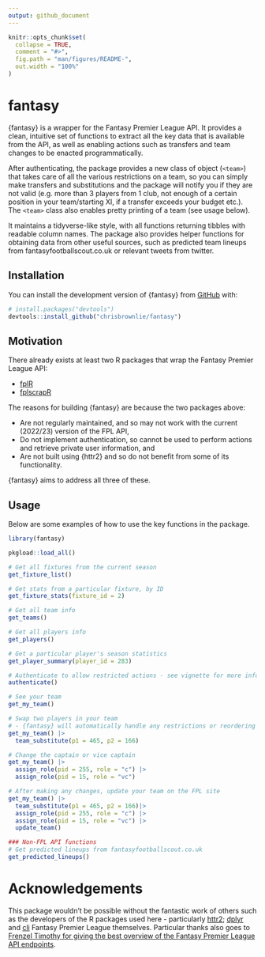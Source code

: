 ```yaml
---
output: github_document
---
```


```r
knitr::opts_chunk$set(
  collapse = TRUE,
  comment = "#>",
  fig.path = "man/figures/README-",
  out.width = "100%"
)
```

# fantasy

<!-- badges: start -->
<!-- badges: end -->

{fantasy} is a wrapper for the Fantasy Premier League API. It provides a clean, intuitive set of functions to extract all the key data that is available from the API, as well as enabling actions such as transfers and team changes to be enacted programmatically. 

After authenticating, the package provides a new class of object (`<team>`) that takes care of all the various restrictions on a team, so you can simply make transfers and substitutions and the package will notify you if they are not valid (e.g. more than 3 players from 1 club, not enough of a certain position in your team/starting XI, if a transfer exceeds your budget etc.). The `<team>` class also enables pretty printing of a team (see usage below).

It maintains a tidyverse-like style, with all functions returning tibbles with readable column names. The package also provides helper functions for obtaining data from other useful sources, such as predicted team lineups from fantasyfootballscout.co.uk or relevant tweets from twitter.

## Installation

You can install the development version of {fantasy} from [GitHub](https://github.com/chrisbrownlie/fantasy) with:

``` r
# install.packages("devtools")
devtools::install_github("chrisbrownlie/fantasy")
```

## Motivation
There already exists at least two R packages that wrap the Fantasy Premier League API:

- [fplR](https://ewenme.github.io/fplr/)
- [fplscrapR](https://wiscostret.github.io/fplscrapR/)

The reasons for building {fantasy} are because the two packages above:

- Are not regularly maintained, and so may not work with the current (2022/23) version of the FPL API,
- Do not implement authentication, so cannot be used to perform actions and retrieve private user information, and
- Are not built using {httr2} and so do not benefit from some of its functionality.

{fantasy} aims to address all three of these.

## Usage
Below are some examples of how to use the key functions in the package.

```r
library(fantasy)
```
```r
pkgload::load_all()
```
```r
# Get all fixtures from the current season
get_fixture_list()

# Get stats from a particular fixture, by ID
get_fixture_stats(fixture_id = 2)

# Get all team info
get_teams()

# Get all players info
get_players()

# Get a particular player's season statistics
get_player_summary(player_id = 283)

# Authenticate to allow restricted actions - see vignette for more information
authenticate()

# See your team
get_my_team()

# Swap two players in your team
# - {fantasy} will automatically handle any restrictions or reordering of your team
get_my_team() |>
  team_substitute(p1 = 465, p2 = 166)

# Change the captain or vice captain
get_my_team() |>
  assign_role(pid = 255, role = "c") |>
  assign_role(pid = 15, role = "vc")

# After making any changes, update your team on the FPL site
get_my_team() |>
  team_substitute(p1 = 465, p2 = 166)|>
  assign_role(pid = 255, role = "c") |>
  assign_role(pid = 15, role = "vc") |>
  update_team()

### Non-FPL API functions
# Get predicted lineups from fantasyfootballscout.co.uk
get_predicted_lineups()
```


# Acknowledgements
This package wouldn't be possible without the fantastic work of others such as the developers of the R packages used here - particularly [httr2](https://github.com/r-lib/httr2); [dplyr](https://github.com/tidyverse/dplyr) and [cli](https://github.com/r-lib/cli) Fantasy Premier League themselves. Particular thanks also goes to [Frenzel Timothy for giving the best overview of the Fantasy Premier League API endpoints](https://medium.com/@frenzelts/fantasy-premier-league-api-endpoints-a-detailed-guide-acbd5598eb19).
